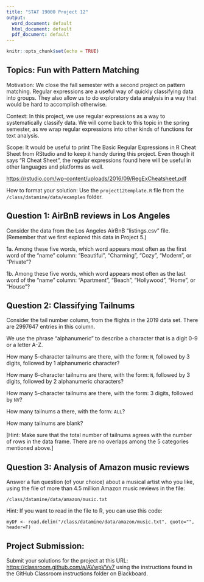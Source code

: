 ```yaml
---
title: "STAT 19000 Project 12"
output:
  word_document: default
  html_document: default
  pdf_document: default
---
```


```r
knitr::opts_chunk$set(echo = TRUE)
```

## Topics:  Fun with Pattern Matching

Motivation:  We close the fall semester with a second project on pattern matching.  Regular expressions are a useful way of quickly classifying data into groups.  They also allow us to do exploratory data analysis in a way that would be hard to accomplish otherwise.

Context:  In this project, we use regular expressions as a way to systematically classify data.  We will come back to this topic in the spring semester, as we wrap regular expressions into other kinds of functions for text analysis.

Scope:  It would be useful to print The Basic Regular Expressions in R Cheat Sheet from RStudio and to keep it handy during this project.  Even though it says "R Cheat Sheet", the regular expressions found here will be useful in other languages and platforms as well.

<https://rstudio.com/wp-content/uploads/2016/09/RegExCheatsheet.pdf>

How to format your solution:  Use the `project12template.R` file from the `/class/datamine/data/examples` folder.

## Question 1: AirBnB reviews in Los Angeles

Consider the data from the Los Angeles AirBnB "listings.csv" file.  (Remember that we first explored this data in Project 5.)

1a.  Among these five words, which word appears most often as the first word of the "name" column: "Beautiful", "Charming", "Cozy", "Modern", or "Private"?

1b.  Among these five words, which word appears most often as the last word of the "name" column: "Apartment", "Beach", "Hollywood", "Home", or "House"?

## Question 2: Classifying Tailnums

Consider the tail number column, from the flights in the 2019 data set.  There are 2997647 entries in this column.

We use the phrase "alphanumeric" to describe a character that is a digit 0-9 or a letter A-Z.

How many 5-character tailnums are there, with the form: `N`, followed by 3 digits, followed by 1 alphanumeric character?

How many 6-character tailnums are there, with the form: `N`, followed by 3 digits, followed by 2 alphanumeric characters?

How many 5-character tailnums are there, with the form: 3 digits, followed by `NV`?

How many tailnums a there, with the form: `ALL`?

How many tailnums are blank?

[Hint: Make sure that the total number of tailnums agrees with the number of rows in the data frame.
There are no overlaps among the 5 categories mentioned above.]


## Question 3: Analysis of Amazon music reviews

Answer a fun question (of your choice) about a musical artist who you like,
using the file of more than 4.5 million Amazon music reviews in the file:

`/class/datamine/data/amazon/music.txt`

Hint:  If you want to read in the file to R, you can use this code:

`myDF <- read.delim("/class/datamine/data/amazon/music.txt", quote="", header=F)`


## Project Submission:

Submit your solutions for the project at this URL: <https://classroom.github.com/a/AVwpVVv7> using the instructions found in the GitHub Classroom instructions folder on Blackboard.



